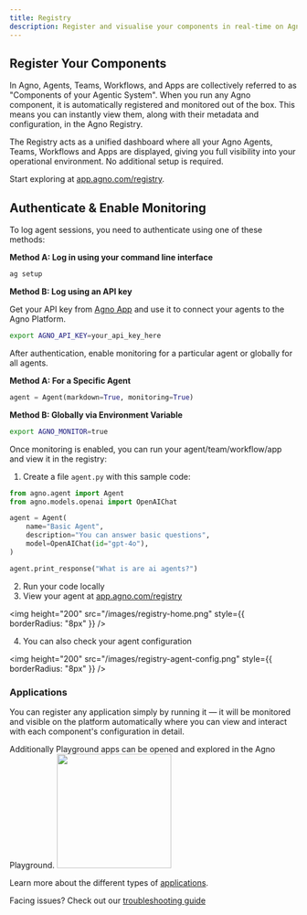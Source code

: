 ```yaml
---
title: Registry
description: Register and visualise your components in real-time on Agno Platform.
---
```


## Register Your Components

In Agno, Agents, Teams, Workflows, and Apps are collectively referred to as "Components of your Agentic System".
When you run any Agno component, it is automatically registered and monitored out of the box. This means you can instantly view them, along with their metadata and configuration, in the Agno Registry.

The Registry acts as a unified dashboard where all your Agno Agents, Teams, Workflows and Apps are displayed, giving you full visibility into your operational environment. No additional setup is required.



Start exploring at [app.agno.com/registry](https://app.agno.com/registry).

## Authenticate & Enable Monitoring

<Steps>
<Step title= "Authenticate using CLI or API key">
To log agent sessions, you need to authenticate using one of these methods:

**Method A: Log in using your command line interface**
```bash
ag setup
```

**Method B: Log using an API key**

Get your API key from [Agno App](https://app.agno.com/settings) and use it to connect your agents to the Agno Platform.

```bash
export AGNO_API_KEY=your_api_key_here
```
</Step>

<Step title="Enable Monitoring">

After authentication, enable monitoring for a particular agent or globally for all agents.

**Method A: For a Specific Agent**
```python
agent = Agent(markdown=True, monitoring=True)
```

**Method B: Globally via Environment Variable**
```bash
export AGNO_MONITOR=true
```
</Step>

<Step title="Register Your Component">

Once monitoring is enabled, you can run your agent/team/workflow/app and view it in the registry:

1. Create a file `agent.py` with this sample code:



```python agent.py
from agno.agent import Agent
from agno.models.openai import OpenAIChat

agent = Agent(
    name="Basic Agent",
    description="You can answer basic questions",
    model=OpenAIChat(id="gpt-4o"),
)

agent.print_response("What is are ai agents?")
```


2. Run your code locally
3. View your agent at [app.agno.com/registry](https://app.agno.com/registry)

<img height="200" src="/images/registry-home.png" style={{ borderRadius: "8px" }} />

4. You can also check your agent configuration

<img height="200" src="/images/registry-agent-config.png" style={{ borderRadius: "8px" }} />
</Step>
</Steps>

### Applications
You can register any application simply by running it — it will be monitored and visible on the platform automatically where you can view and interact with each component's configuration in detail.

<Note>
Additionally Playground apps can be opened and explored in the Agno Playground.
</Note>
<img height="200" src="/images/registry-app-component.png" style={{ borderRadius: "8px" }} />

Learn more about the different types of [applications](/applications/playground/introduction).

<Info>Facing issues? Check out our [troubleshooting guide](/faq/cli-auth)</Info>


